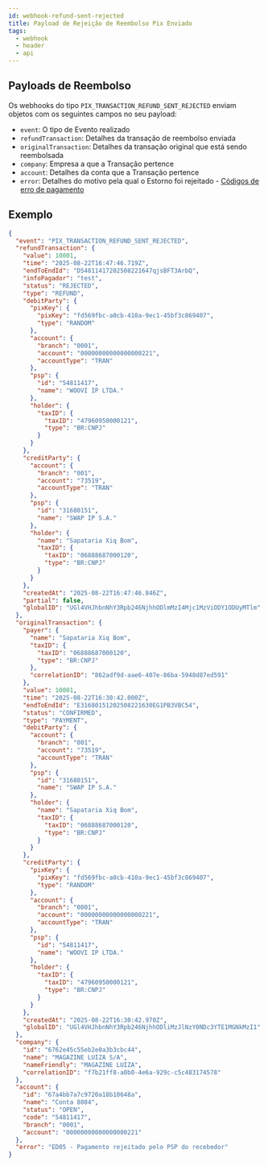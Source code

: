 ```yaml
---
id: webhook-refund-sent-rejected
title: Payload de Rejeição de Reembolso Pix Enviado
tags:
  - webhook
  - header
  - api
---
```


## Payloads de Reembolso

Os webhooks do tipo `PIX_TRANSACTION_REFUND_SENT_REJECTED` enviam objetos com os seguintes campos no seu payload:

- `event`: O tipo de Evento realizado
- `refundTransaction`: Detalhes da transação de reembolso enviada
- `originalTransaction`: Detalhes da transação original que está sendo reembolsada
- `company`: Empresa a que a Transação pertence
- `account`: Detalhes da conta que a Transação pertence
- `error`: Detalhes do motivo pela qual o Estorno foi rejeitado - [Códigos de erro de pagamento](https://developers.openpix.com.br/en/docs/flows/error-codes-payment)

## Exemplo

```json
{
  "event": "PIX_TRANSACTION_REFUND_SENT_REJECTED",
  "refundTransaction": {
    "value": 10001,
    "time": "2025-08-22T16:47:46.719Z",
    "endToEndId": "D54811417202508221647qjsBFT3ArbQ",
    "infoPagador": "test",
    "status": "REJECTED",
    "type": "REFUND",
    "debitParty": {
      "pixKey": {
        "pixKey": "fd569fbc-a0cb-410a-9ec1-45bf3c869407",
        "type": "RANDOM"
      },
      "account": {
        "branch": "0001",
        "account": "00000000000000000221",
        "accountType": "TRAN"
      },
      "psp": {
        "id": "54811417",
        "name": "WOOVI IP LTDA."
      },
      "holder": {
        "taxID": {
          "taxID": "47960950000121",
          "type": "BR:CNPJ"
        }
      }
    },
    "creditParty": {
      "account": {
        "branch": "001",
        "account": "73519",
        "accountType": "TRAN"
      },
      "psp": {
        "id": "31680151",
        "name": "SWAP IP S.A."
      },
      "holder": {
        "name": "Sapataria Xiq Bom",
        "taxID": {
          "taxID": "06888687000120",
          "type": "BR:CNPJ"
        }
      }
    },
    "createdAt": "2025-08-22T16:47:46.846Z",
    "partial": false,
    "globalID": "UGl4VHJhbnNhY3Rpb246NjhhODlmMzI4Mjc1MzViODY1ODUyMTlm"
  },
  "originalTransaction": {
    "payer": {
      "name": "Sapataria Xiq Bom",
      "taxID": {
        "taxID": "06888687000120",
        "type": "BR:CNPJ"
      },
      "correlationID": "862adf9d-aae6-407e-86ba-5948d87ed591"
    },
    "value": 10001,
    "time": "2025-08-22T16:30:42.000Z",
    "endToEndId": "E31680151202508221630EG1PB3VBC54",
    "status": "CONFIRMED",
    "type": "PAYMENT",
    "debitParty": {
      "account": {
        "branch": "001",
        "account": "73519",
        "accountType": "TRAN"
      },
      "psp": {
        "id": "31680151",
        "name": "SWAP IP S.A."
      },
      "holder": {
        "name": "Sapataria Xiq Bom",
        "taxID": {
          "taxID": "06888687000120",
          "type": "BR:CNPJ"
        }
      }
    },
    "creditParty": {
      "pixKey": {
        "pixKey": "fd569fbc-a0cb-410a-9ec1-45bf3c869407",
        "type": "RANDOM"
      },
      "account": {
        "branch": "0001",
        "account": "00000000000000000221",
        "accountType": "TRAN"
      },
      "psp": {
        "id": "54811417",
        "name": "WOOVI IP LTDA."
      },
      "holder": {
        "taxID": {
          "taxID": "47960950000121",
          "type": "BR:CNPJ"
        }
      }
    },
    "createdAt": "2025-08-22T16:30:42.970Z",
    "globalID": "UGl4VHJhbnNhY3Rpb246NjhhODliMzJlNzY0NDc3YTE1MGNkMzI1"
  },
  "company": {
    "id": "6762e45c55eb2e0a3b3cbc44",
    "name": "MAGAZINE LUIZA S/A",
    "nameFriendly": "MAGAZINE LUIZA",
    "correlationID": "f7b21ff8-a0b0-4e6a-929c-c5c483174578"
  },
  "account": {
    "id": "67a4bb7a7c9720a18b10648a",
    "name": "Conta 8084",
    "status": "OPEN",
    "code": "54811417",
    "branch": "0001",
    "account": "00000000000000000221"
  },
  "error": "ED05 - Pagamento rejeitado pelo PSP do recebedor"
}
```

